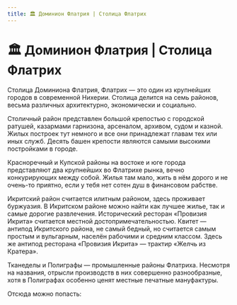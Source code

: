 ```yaml
---
title: 🏛 Доминион Флатрия | Столица Флатрих
---
```

# 🏛 Доминион Флатрия | Столица Флатрих


Столица Доминиона Флатрия, Флатрих — это один из крупнейших городов в современной Нихерии. Столица делится на семь районов, весьма различных архитектурно, экономически и социально.

Столичный район представлен большой крепостью с городской ратушей, казармами гарнизона, арсеналом, архивом, судом и казной. Жилых построек тут немного и все они принадлежат главам тех или иных служб. Десять башен крепости являются самыми высокими постройками в городе.

Красноречный и Купской районы на востоке и юге города представляют два крупнейших во Флатрихе рынка, вечно конкурирующих между собой. Жилья там мало, жить в нём дорого и не очень-то приятно, если у тебя нет сотен душ в финансовом рабстве.
 
Икритский район считается илитным районом, здесь проживает буржуазия. В Икритском районе можно найти как лучшее жилье, так и самые дорогие развлечения. Исторический ресторан «Провизия Икрита» считается местной достопримечательностью.
Квитет — антипод Икритского района, не самый бедный, но считается самым простым и вульгарным, населён рабочими и средним классом. Здесь же антипод ресторана «Провизия Икрита» — трактир «Желчь из Кратера».

Тканеделы и Полиграфы — промышленные районы Флатриха. Несмотря на названия, отрысли производств в них совершенно разнообразные, хотя в Полиграфах особенно ценят местные печатные мануфактуры.

Отсюда можно попасть:<br/><br/>